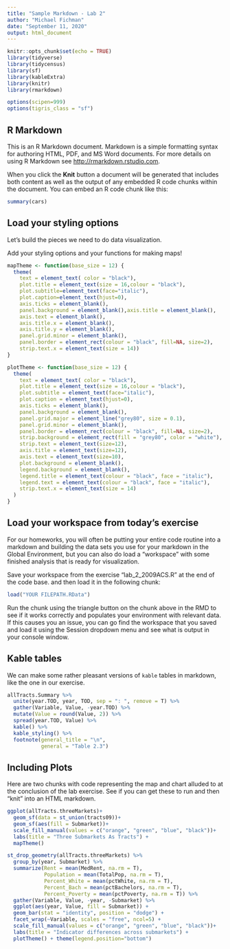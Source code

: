 ---
title: "Sample Markdown - Lab 2"
author: "Michael Fichman"
date: "September 11, 2020"
output: html_document
---

```{r setup, include=FALSE}
knitr::opts_chunk$set(echo = TRUE)
library(tidyverse)
library(tidycensus)
library(sf)
library(kableExtra)
library(knitr)
library(rmarkdown)

options(scipen=999)
options(tigris_class = "sf")
```

## R Markdown

This is an R Markdown document. Markdown is a simple formatting syntax for authoring HTML, PDF, and MS Word documents. For more details on using R Markdown see <http://rmarkdown.rstudio.com>.

When you click the **Knit** button a document will be generated that includes both content as well as the output of any embedded R code chunks within the document. You can embed an R code chunk like this:

```{r cars}
summary(cars)
```

## Load your styling options

Let's build the pieces we need to do data visualization.

Add your styling options and your functions for making maps!

```{r my_styles}
mapTheme <- function(base_size = 12) {
  theme(
    text = element_text( color = "black"),
    plot.title = element_text(size = 16,colour = "black"),
    plot.subtitle=element_text(face="italic"),
    plot.caption=element_text(hjust=0),
    axis.ticks = element_blank(),
    panel.background = element_blank(),axis.title = element_blank(),
    axis.text = element_blank(),
    axis.title.x = element_blank(),
    axis.title.y = element_blank(),
    panel.grid.minor = element_blank(),
    panel.border = element_rect(colour = "black", fill=NA, size=2),
    strip.text.x = element_text(size = 14))
}

plotTheme <- function(base_size = 12) {
  theme(
    text = element_text( color = "black"),
    plot.title = element_text(size = 16,colour = "black"),
    plot.subtitle = element_text(face="italic"),
    plot.caption = element_text(hjust=0),
    axis.ticks = element_blank(),
    panel.background = element_blank(),
    panel.grid.major = element_line("grey80", size = 0.1),
    panel.grid.minor = element_blank(),
    panel.border = element_rect(colour = "black", fill=NA, size=2),
    strip.background = element_rect(fill = "grey80", color = "white"),
    strip.text = element_text(size=12),
    axis.title = element_text(size=12),
    axis.text = element_text(size=10),
    plot.background = element_blank(),
    legend.background = element_blank(),
    legend.title = element_text(colour = "black", face = "italic"),
    legend.text = element_text(colour = "black", face = "italic"),
    strip.text.x = element_text(size = 14)
  )
}
```

## Load your workspace from today's exercise

For our homeworks, you will often be putting your entire code routine into a markdown and building the data sets you use for your markdown in the Global Environment, but you can also do load a "workspace" with some finished analysis that is ready for visualization.

Save your workspace from the exercise "lab_2_2009ACS.R" at the end of the code base. and then load it in the following chunk:

```{r load_workspace}
load("YOUR FILEPATH.RData")
```

Run the chunk using the triangle button on the chunk above in the RMD to see if it works correctly and populates your environment with relevant data. If this causes you an issue, you can go find the workspace that you saved and load it using the Session dropdown menu and see what is output in your console window.

## Kable tables

We can make some rather pleasant versions of `kable` tables in markdown, like the one in our exercise.

```{r kable_example}
allTracts.Summary %>%
  unite(year.TOD, year, TOD, sep = ": ", remove = T) %>%
  gather(Variable, Value, -year.TOD) %>%
  mutate(Value = round(Value, 2)) %>%
  spread(year.TOD, Value) %>%
  kable() %>%
  kable_styling() %>%
  footnote(general_title = "\n",
           general = "Table 2.3")
```

## Including Plots

Here are two chunks with code representing the map and chart alluded to at the conclusion of the lab exercise. See if you can get these to run and then "knit" into an HTML markdown.

```{r allTracts_map}
ggplot(allTracts.threeMarkets)+
  geom_sf(data = st_union(tracts09))+
  geom_sf(aes(fill = Submarket))+
  scale_fill_manual(values = c("orange", "green", "blue", "black"))+
  labs(title = "Three Submarkets As Tracts") +
  mapTheme()
```

```{r submarkets_facet, message=FALSE, warning=FALSE}
st_drop_geometry(allTracts.threeMarkets) %>%
  group_by(year, Submarket) %>%
  summarize(Rent = mean(MedRent, na.rm = T),
            Population = mean(TotalPop, na.rm = T),
            Percent_White = mean(pctWhite, na.rm = T),
            Percent_Bach = mean(pctBachelors, na.rm = T),
            Percent_Poverty = mean(pctPoverty, na.rm = T)) %>%
  gather(Variable, Value, -year, -Submarket) %>%
  ggplot(aes(year, Value, fill = Submarket)) +
  geom_bar(stat = "identity", position = "dodge") +
  facet_wrap(~Variable, scales = "free", ncol=5) +
  scale_fill_manual(values = c("orange", "green", "blue", "black"))+
  labs(title = "Indicator differences across submarkets") +
  plotTheme() + theme(legend.position="bottom")
```
